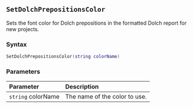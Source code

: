 ::: {.minipage data-latex="{\textwidth}"}
## `SetDolchPrepositionsColor`

Sets the font color for Dolch prepositions in the formatted Dolch report for new projects.

### Syntax {-}

``` .lua
SetDolchPrepositionsColor(string colorName)
```

### Parameters {-}

**Parameter** | **Description**
| :-- | :-- |
| `string` colorName | The name of the color to use. |
:::
